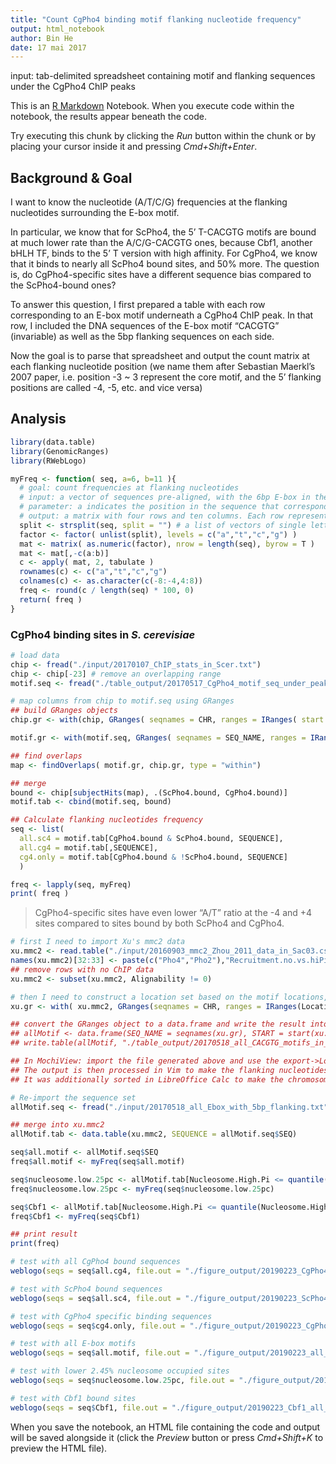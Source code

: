 ```yaml
---
title: "Count CgPho4 binding motif flanking nucleotide frequency"
output: html_notebook
author: Bin He
date: 17 mai 2017
---
```


input: tab-delimited spreadsheet containing motif and flanking sequences under the CgPho4 ChIP peaks

This is an [R Markdown](http://rmarkdown.rstudio.com) Notebook. When you execute code within the notebook, the results appear beneath the code. 

Try executing this chunk by clicking the *Run* button within the chunk or by placing your cursor inside it and pressing *Cmd+Shift+Enter*. 

## Background & Goal

I want to know the nucleotide (A/T/C/G) frequencies at the flanking nucleotides surrounding the E-box motif. 

In particular, we know that for ScPho4, the 5' T-CACGTG motifs are bound at much lower rate than the A/C/G-CACGTG ones, because Cbf1, another bHLH TF, binds to the 5' T version with high affinity. For CgPho4, we know that it binds to nearly all ScPho4 bound sites, and 50% more. The question is, do CgPho4-specific sites have a different sequence bias compared to the ScPho4-bound ones? 

To answer this question, I first prepared a table with each row corresponding to an E-box motif underneath a CgPho4 ChIP peak. In that row, I included the DNA sequences of the E-box motif "CACGTG" (invariable) as well as the 5bp flanking sequences on each side.

Now the goal is to parse that spreadsheet and output the count matrix at each flanking nucleotide position (we name them after Sebastian Maerkl's 2007 paper, i.e. position -3 ~ 3 represent the core motif, and the 5' flanking positions are called -4, -5, etc. and vice versa)

## Analysis 

```r
library(data.table)
library(GenomicRanges)
library(RWebLogo)
```

```r
myFreq <- function( seq, a=6, b=11 ){
  # goal: count frequencies at flanking nucleotides
  # input: a vector of sequences pre-aligned, with the 6bp E-box in the middle and 5 flanking nucleotides on each side
  # parameter: a indicates the position in the sequence that corresponds to the beginning of the E-box, while b for the end
  # output: a matrix with four rows and ten columns. Each row represents one nucleotide (a/t/c/g) and each column for one of the ten flanking nucleotides
  split <- strsplit(seq, split = "") # a list of vectors of single letters
  factor <- factor( unlist(split), levels = c("a","t","c","g") )
  mat <- matrix( as.numeric(factor), nrow = length(seq), byrow = T )
  mat <- mat[,-c(a:b)]
  c <- apply( mat, 2, tabulate )
  rownames(c) <- c("a","t","c","g")
  colnames(c) <- as.character(c(-8:-4,4:8))
  freq <- round(c / length(seq) * 100, 0)
  return( freq )
}

```

### CgPho4 binding sites in _S. cerevisiae_

```r
# load data
chip <- fread("./input/20170107_ChIP_stats_in_Scer.txt")
chip <- chip[-23] # remove an overlapping range
motif.seq <- fread("./table_output/20170517_CgPho4_motif_seq_under_peak_in_Scer.txt", skip = "#")

# map columns from chip to motif.seq using GRanges
## build GRanges objects
chip.gr <- with(chip, GRanges( seqnames = CHR, ranges = IRanges( start = START, end = END ) ))

motif.gr <- with(motif.seq, GRanges( seqnames = SEQ_NAME, ranges = IRanges( start = START, end = END ) ))

## find overlaps
map <- findOverlaps( motif.gr, chip.gr, type = "within")

## merge
bound <- chip[subjectHits(map), .(ScPho4.bound, CgPho4.bound)]
motif.tab <- cbind(motif.seq, bound)

## Calculate flanking nucleotides frequency
seq <- list( 
  all.sc4 = motif.tab[CgPho4.bound & ScPho4.bound, SEQUENCE], 
  all.cg4 = motif.tab[,SEQUENCE],
  cg4.only = motif.tab[CgPho4.bound & !ScPho4.bound, SEQUENCE]
  )

freq <- lapply(seq, myFreq)
print( freq )
```
> CgPho4-specific sites have even lower "A/T" ratio at the -4 and +4 sites compared to sites bound by both ScPho4 and CgPho4.

```r
# first I need to import Xu's mmc2 data
xu.mmc2 <- read.table("./input/20160903_mmc2_Zhou_2011_data_in_Sac03.csv",header = TRUE, as.is = TRUE, sep = "\t")
names(xu.mmc2)[32:33] <- paste(c("Pho4","Pho2"),"Recruitment.no.vs.hiPi",sep = ".")
## remove rows with no ChIP data
xu.mmc2 <- subset(xu.mmc2, Alignability != 0)

# then I need to construct a location set based on the motif locations, expanding each to include the E-box and 5bp flanking sequences on both ends
xu.gr <- with( xu.mmc2, GRanges(seqnames = CHR, ranges = IRanges(Location-2-5,Location+3+5), Bound4 = (Pho4.binding.No.Pi == 1)) ) # Location is set on N~4~, and the range is now expanded to include the whole E-box as well as 5bp flanking nucleotides

## convert the GRanges object to a data.frame and write the result into a text file
## allMotif <- data.frame(SEQ_NAME = seqnames(xu.gr), START = start(xu.gr), END = end(xu.gr)) # convert to data.frame
## write.table(allMotif, "./table_output/20170518_all_CACGTG_motifs_in_Scer.txt", sep = "\t", row.names = FALSE, quote = FALSE)

## In MochiView: import the file generated above and use the export->Locations function to export the sequences based on the locations
## The output is then processed in Vim to make the flanking nucleotides appear as lower cases, to be compatible with myFreq()
## It was additionally sorted in LibreOffice Calc to make the chromosome in natural order (Chr1, 2, etc. instead of Chr1, 10, 11, etc)

# Re-import the sequence set
allMotif.seq <- fread("./input/20170518_all_Ebox_with_5bp_flanking.txt")

## merge into xu.mmc2
allMotif.tab <- data.table(xu.mmc2, SEQUENCE = allMotif.seq$SEQ)

seq$all.motif <- allMotif.seq$SEQ
freq$all.motif <- myFreq(seq$all.motif)

seq$nucleosome.low.25pc <- allMotif.tab[Nucleosome.High.Pi <= quantile(Nucleosome.High.Pi, prob = 0.25), SEQUENCE]
freq$nucleosome.low.25pc <- myFreq(seq$nucleosome.low.25pc)

seq$Cbf1 <- allMotif.tab[Nucleosome.High.Pi <= quantile(Nucleosome.High.Pi, prob = 0.25) & Cbf1.binding.High.Pi != 0, SEQUENCE]
freq$Cbf1 <- myFreq(seq$Cbf1)

## print result
print(freq)
```

```r
# test with all CgPho4 bound sequences
weblogo(seqs = seq$all.cg4, file.out = "./figure_output/20190223_CgPho4_all_Scer_weblogo.png", format = "png", errorbars = FALSE, yaxis = 2.4, composition = 'S. cerevisiae', fineprint = "CgPho4 all in Scer")

# test with ScPho4 bound sequences
weblogo(seqs = seq$all.sc4, file.out = "./figure_output/20190223_ScPho4_all_Scer_weblogo.png", format = "png", errorbars = FALSE, yaxis = 2.4, composition = 'S. cerevisiae', fineprint = "ScPho4 all in Scer")

# test with CgPho4 specific binding sequences
weblogo(seqs = seq$cg4.only, file.out = "./figure_output/20190223_CgPho4_specific_Scer_weblogo.png", format = "png", errorbars = FALSE, yaxis = 2.4, composition = 'S. cerevisiae', fineprint = "CgPho4 specific in Scer")

# test with all E-box motifs
weblogo(seqs = seq$all.motif, file.out = "./figure_output/20190223_all_motif_Scer_weblogo.png", format = "png", errorbars = FALSE, yaxis = 2.4, composition = 'S. cerevisiae', fineprint = "all E-box motif in Scer")

# test with lower 2.45% nucleosome occupied sites
weblogo(seqs = seq$nucleosome.low.25pc, file.out = "./figure_output/20190223_low_25pc_nucleosome_Scer_weblogo.png", format = "png", errorbars = FALSE, yaxis = 2.4, composition = 'S. cerevisiae', fineprint = "Lower 25% nucleosome occupied E-box in Scer")

# test with Cbf1 bound sites
weblogo(seqs = seq$Cbf1, file.out = "./figure_output/20190223_Cbf1_all_Scer_weblogo.png", format = "png", errorbars = FALSE, yaxis = 2.4, composition = 'S. cerevisiae', fineprint = "Cbf1 bound in Scer")
```

When you save the notebook, an HTML file containing the code and output will be saved alongside it (click the *Preview* button or press *Cmd+Shift+K* to preview the HTML file).
